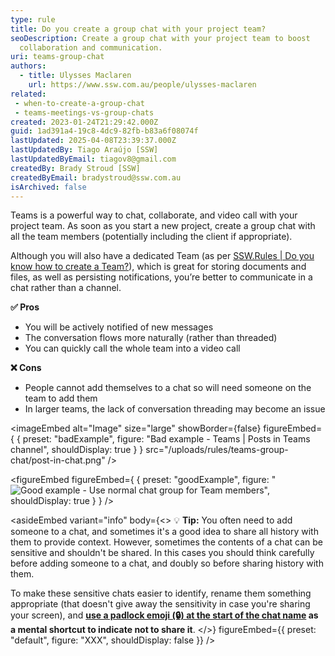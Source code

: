 ```yaml
---
type: rule
title: Do you create a group chat with your project team?
seoDescription: Create a group chat with your project team to boost
  collaboration and communication.
uri: teams-group-chat
authors:
  - title: Ulysses Maclaren
    url: https://www.ssw.com.au/people/ulysses-maclaren
related:
 - when-to-create-a-group-chat
 - teams-meetings-vs-group-chats
created: 2023-01-24T21:29:42.000Z
guid: 1ad391a4-19c8-4dc9-82fb-b83a6f08074f
lastUpdated: 2025-04-08T23:39:37.000Z
lastUpdatedBy: Tiago Araújo [SSW]
lastUpdatedByEmail: tiagov8@gmail.com
createdBy: Brady Stroud [SSW]
createdByEmail: bradystroud@ssw.com.au
isArchived: false
---
```


Teams is a powerful way to chat, collaborate, and video call with your project team. As soon as you start a new project, create a group chat with all the team members (potentially including the client if appropriate).

Although you will also have a dedicated Team (as per [SSW.Rules | Do you know how to create a Team?](/create-a-team)), which is great for storing documents and files, as well as persisting notifications, you’re better to communicate in a chat rather than a channel.

**✅ Pros**

* You will be actively notified of new messages
* The conversation flows more naturally (rather than threaded)
* You can quickly call the whole team into a video call

**❌ Cons**

* People cannot add themselves to a chat so will need someone on the team to add them
* In larger teams, the lack of conversation threading may become an issue

<imageEmbed
  alt="Image"
  size="large"
  showBorder={false}
  figureEmbed={ {
    preset: "badExample",
    figure: "Bad example - Teams | Posts in Teams channel",
    shouldDisplay: true
  } }
  src="/uploads/rules/teams-group-chat/post-in-chat.png"
/>

<figureEmbed figureEmbed={ {
  preset: "goodExample",
  figure: "![Good example - Use normal chat group for Team members](/uploads/rules/teams-group-chat/teams-group-chat.png)",
  shouldDisplay: true
} } />


<asideEmbed
  variant="info"
  body={<>
    💡 **Tip:** You often need to add someone to a chat, and sometimes it's a good idea to share all history with them to provide context. However, sometimes the contents of a chat can be sensitive and shouldn't be shared. In this cases you should think carefully before adding someone to a chat, and doubly so before sharing history with them.

To make these sensitive chats easier to identify, rename them something appropriate (that doesn't give away the sensitivity in case you're sharing your screen), and **[use a padlock emoji (🔒) at the start of the chat name](/use-emojis) as a mental shortcut to indicate not to share it**.
  </>}
  figureEmbed={{
    preset: "default",
    figure: "XXX",
    shouldDisplay: false
  }}
/>
